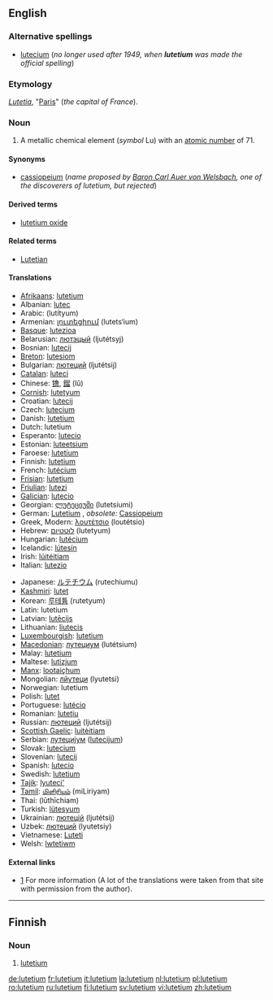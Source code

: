 {{see|Lutetium}}
==English==
{{elements|Lu|ytterbium|Yb|hafnium|Hf}}

===Alternative spellings===
*[[lutecium]] (''no longer used after 1949, when '''lutetium''' was made the official spelling'')

===Etymology===
{{L.}} ''[[Lutetia]]'', "[[Paris]]" (''the capital of France'').

===Noun===
{{en-noun|-}}
{{wikipedia}}

# {{element}} A metallic chemical element (''symbol'' Lu) with an [[atomic number]] of 71.

====Synonyms====
*[[cassiopeium]] (''name proposed by [[w:Carl Auer von Welsbach|Baron Carl Auer von Welsbach]], one of the discoverers of lutetium, but rejected'')

====Derived terms====
*[[lutetium oxide]]

====Related terms====
*[[Lutetian]]

====Translations====
{{trans-top|chemical element}}
*[[Afrikaans]]: [[#Afrikaans|lutetium]]
*Albanian: [[lutec]]
*Arabic: {{ARchar|[[لوتيتيوم]]}} (lutítyum) {{m}}
*Armenian: [[լուտեցիում]] (lutets‘ium)
*[[Basque]]: [[lutezioa]]
*Belarusian: [[лютэцый]] (ljutétsyj) {{m}}
*Bosnian: [[lutecij]]
*[[Breton]]: [[lutesiom]]
*Bulgarian: [[лютеций]] (ljutétsij) {{m}}
*[[Catalan]]: [[luteci]]
*Chinese: [[镥]], [[鎦]] (lǔ)
*[[Cornish]]: [[lutetyum]]
*Croatian: [[lutecij]]
*Czech: [[lutecium]]
*Danish: [[#Danish|lutetium]]
*Dutch: lutetium {{n}}
*Esperanto: [[lutecio]]
*Estonian: [[luteetsium]]
*Faroese: [[#Faroese|lutetium]]
*Finnish: [[#Finnish|lutetium]]
*French: [[lutécium]] {{m}}
*[[Frisian]]: [[#Frisian|lutetium]]
*[[Friulian]]: [[lutezi]]
*[[Galician]]: [[lutecio]]
*Georgian: [[ლუტეციუმი]] (lutetsiumi)
*German: [[Lutetium]] {{n}}, ''obsolete:'' [[Cassiopeium]] {{n}}
*Greek, Modern: [[λουτέτσιο]] (loutétsio) {{n}}
*Hebrew: [[לוטטיום]] (lutetyum)
*Hungarian: [[lutécium]]
*Icelandic: [[lútesín]]
*Irish: [[lúitéitiam]]
*Italian: [[lutezio]] {{m}}
{{trans-mid}}
*Japanese: [[ルテチウム]] (rutechiumu)
*[[Kashmiri]]: [[lutet]]
*Korean: [[루테튬]] (rutetyum)
*Latin: lutetium
*Latvian: [[lutēcijs]]
*Lithuanian: [[liutecis]]
*[[Luxembourgish]]: [[#Luxembourgish|lutetium]]
*[[Macedonian]]: [[лутециум]] (lutétsium) {{m}}
*Malay: [[#Malay|lutetium]]
*Maltese: [[lutizjum]]
*[[Manx]]: [[lootaiçhum]]
*Mongolian: [[лйутеци]] (lyutetsi)
*Norwegian: lutetium
*Polish: [[lutet]] {{m}}
*Portuguese: [[lutécio]] {{m}}
*Romanian: [[luteţiu]] {{n}}
*Russian: [[лютеций]] (ljutétsij) {{m}}
*[[Scottish Gaelic]]: [[luitèitiam]]
*Serbian: [[лутециjум]] ([[lutecijum]]) {{m}}
*Slovak: [[lutecium]]
*Slovenian: [[lutecij]]
*Spanish: [[lutecio]] {{m}}
*Swedish: [[#Sweedish|lutetium]]
*[[Tajik]]: [[lyuteci']]
*[[Tamil]]: [[மிளிரியம்]] (miLiriyam)
*Thai: {{THchar|[[ลูทีเชียม]]}} (lūthīchiam)
*Turkish: [[lütesyum]]
*Ukrainian: [[лютецiй]] (ljutétsij) {{m}}
*Uzbek: [[лютеций]] (lyutetsiy)
*Vietnamese: [[Luteti]]
*Welsh: [[lwtetiwm]]
{{trans-bottom}}

====External links====
*[http://elements.vanderkrogt.net/elem/lu.html] For more information (A lot of the translations were taken from that site with permission from the author).

----

==Finnish==
{{wikipedia|lang=fi}}

===Noun===
{{fi-noun}}

# {{element|lang=fi}} [[#English|lutetium]]

[[de:lutetium]]
[[fr:lutetium]]
[[it:lutetium]]
[[la:lutetium]]
[[nl:lutetium]]
[[pl:lutetium]]
[[ro:lutetium]]
[[ru:lutetium]]
[[fi:lutetium]]
[[sv:lutetium]]
[[vi:lutetium]]
[[zh:lutetium]]